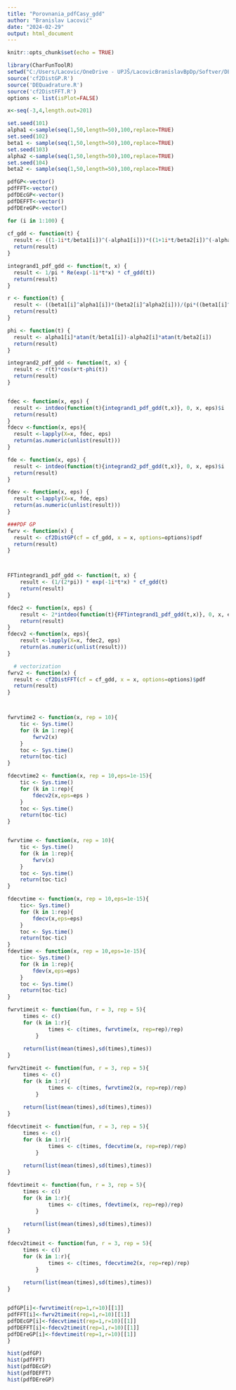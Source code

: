 ---
title: "Porovnania_pdfCasy_gdd"
author: "Branislav Lacovič"
date: "2024-02-29"
output: html_document
---

```{r setup, include=FALSE}
knitr::opts_chunk$set(echo = TRUE)
```

```{r}
library(CharFunToolR)
setwd("C:/Users/Lacovic/OneDrive - UPJŠ/LacovicBranislavBpDp/Softver/DE_kvadratura/skuska GDD")
source('cf2DistGP.R')
source('DEQuadrature.R')
source('cf2DistFFT.R')
options <- list(isPlot=FALSE)

x<-seq(-3,4,length.out=201)

```

```{r warning=FALSE}
set.seed(101)
alpha1 <-sample(seq(1,50,length=50),100,replace=TRUE) 
set.seed(102)
beta1 <- sample(seq(1,50,length=50),100,replace=TRUE)
set.seed(103)
alpha2 <-sample(seq(1,50,length=50),100,replace=TRUE) 
set.seed(104)
beta2 <- sample(seq(1,50,length=50),100,replace=TRUE)

pdfGP<-vector()
pdfFFT<-vector()
pdfDEcGP<-vector()
pdfDEFFT<-vector()
pdfDEreGP<-vector()

for (i in 1:100) {
  
cf_gdd <- function(t) {
  result <- ((1-1i*t/beta1[i])^(-alpha1[i]))*((1+1i*t/beta2[i])^(-alpha2[i]))
  return(result)
}

integrand1_pdf_gdd <- function(t, x) {
  result <- 1/pi * Re(exp(-1i*t*x) * cf_gdd(t))
  return(result)
}

r <- function(t) {
  result <- ((beta1[i]^alpha1[i])*(beta2[i]^alpha2[i]))/(pi*((beta1[i]^2+t^2)^(alpha1[i]/2))*((beta2[i]^2+t^2)^(alpha2[i]/2)))
  return(result)
}

phi <- function(t) {
  result <- alpha1[i]*atan(t/beta1[i])-alpha2[i]*atan(t/beta2[i])
  return(result)
}

integrand2_pdf_gdd <- function(t, x) {
  result <- r(t)*cos(x*t-phi(t))
  return(result)
}


fdec <- function(x, eps) {
  result <- intdeo(function(t){integrand1_pdf_gdd(t,x)}, 0, x, eps)$i
  return(result)
}
fdecv <-function(x, eps){
  result <-lapply(X=x, fdec, eps)
  return(as.numeric(unlist(result)))
}

fde <- function(x, eps) {
  result <- intdeo(function(t){integrand2_pdf_gdd(t,x)}, 0, x, eps)$i
  return(result)
}

fdev <- function(x, eps) {
  result <-lapply(X=x, fde, eps)
  return(as.numeric(unlist(result)))
}  

###PDF GP
fwrv <- function(x) {
  result <- cf2DistGP(cf = cf_gdd, x = x, options=options)$pdf
  return(result)
}



FFTintegrand1_pdf_gdd <- function(t, x) {
    result <- (1/(2*pi)) * exp(-1i*t*x) * cf_gdd(t)
    return(result)
}

fdec2 <- function(x, eps) {
    result <- 2*intdeo(function(t){FFTintegrand1_pdf_gdd(t,x)}, 0, x, eps)$i
    return(result)
}
fdecv2 <-function(x, eps){
    result <-lapply(X=x, fdec2, eps)
    return(as.numeric(unlist(result)))
}

  # vectorization
fwrv2 <- function(x) {
  result <- cf2DistFFT(cf = cf_gdd, x = x, options=options)$pdf
  return(result)
}



fwrvtime2 <- function(x, rep = 10){
    tic <- Sys.time()
    for (k in 1:rep){
        fwrv2(x)
    }
    toc <- Sys.time()
    return(toc-tic)
}

fdecvtime2 <- function(x, rep = 10,eps=1e-15){
    tic <- Sys.time()
    for (k in 1:rep){
        fdecv2(x,eps=eps )
    }
    toc <- Sys.time()
    return(toc-tic)
}


fwrvtime <- function(x, rep = 10){
    tic <- Sys.time()
    for (k in 1:rep){
        fwrv(x)
    }
    toc <- Sys.time()
    return(toc-tic)
}

fdecvtime <- function(x, rep = 10,eps=1e-15){
    tic<- Sys.time()
    for (k in 1:rep){
        fdecv(x,eps=eps)
    }
    toc <- Sys.time()
    return(toc-tic)
}
fdevtime <- function(x, rep = 10,eps=1e-15){
    tic<- Sys.time()
    for (k in 1:rep){
        fdev(x,eps=eps)
    }
    toc <- Sys.time()
    return(toc-tic)
}

fwrvtimeit <- function(fun, r = 3, rep = 5){
     times <- c()
     for (k in 1:r){
             times <- c(times, fwrvtime(x, rep=rep)/rep) 
         } 
     
     return(list(mean(times),sd(times),times))
}

fwrv2timeit <- function(fun, r = 3, rep = 5){
     times <- c()
     for (k in 1:r){
             times <- c(times, fwrvtime2(x, rep=rep)/rep) 
         } 
     
     return(list(mean(times),sd(times),times))
}

fdecvtimeit <- function(fun, r = 3, rep = 5){
     times <- c()
     for (k in 1:r){
             times <- c(times, fdecvtime(x, rep=rep)/rep) 
         } 
     
     return(list(mean(times),sd(times),times))
}

fdevtimeit <- function(fun, r = 3, rep = 5){
     times <- c()
     for (k in 1:r){
             times <- c(times, fdevtime(x, rep=rep)/rep) 
         } 
     
     return(list(mean(times),sd(times),times))
}

fdecv2timeit <- function(fun, r = 3, rep = 5){
     times <- c()
     for (k in 1:r){
             times <- c(times, fdecvtime2(x, rep=rep)/rep) 
         } 
     
     return(list(mean(times),sd(times),times))
}


pdfGP[i]<-fwrvtimeit(rep=1,r=10)[[1]]
pdfFFT[i]<-fwrv2timeit(rep=1,r=10)[[1]]
pdfDEcGP[i]<-fdecvtimeit(rep=1,r=10)[[1]]
pdfDEFFT[i]<-fdecv2timeit(rep=1,r=10)[[1]]
pdfDEreGP[i]<-fdevtimeit(rep=1,r=10)[[1]]
}

```

```{r warning=FALSE}

hist(pdfGP)
hist(pdfFFT)
hist(pdfDEcGP)
hist(pdfDEFFT)
hist(pdfDEreGP)


```
